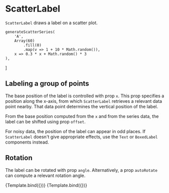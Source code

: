 
# ScatterLabel

<Meta title="Addons/XY/Scatter/ScatterLabel" />

`ScatterLabel` draws a label on a scatter plot.

<ArgsTable of={ScatterLabel} />

    generateScatterSeries(
        'A',
        Array(60)
            .fill(0)
            .map(v => 1 + 10 * Math.random()),
        x => 0.3 * x + Math.random() * 3
    ),
]

## Labeling a group of points

The base position of the label is controlled with prop `x`. This prop specifies a position along the x-axis, from which `ScatterLabel` retrieves a relevant data point nearby. That data point determines the vertical position of the label.

From the base position computed from the `x` and from the series data, the label can be shifted using prop `offset`.

<Canvas>
    <Story name="points">
        <Chart size={[400, 300]} padding={[40, 40, 60, 60]} style={{ display: 'inline-block' }}>
            <Scatter
                data={dataWithNoise}
                x={'x'}
                y={'y'}
                r={4}
                scaleX={{
                    variant: 'linear',
                    domain: [0, 'auto'],
                }}
                scaleY={{
                    variant: 'linear',
                    domain: [0, 'auto'],
                    nice: true,
                }}
            >
                <Axis variant={'bottom'} label={'x (a.u.)'} />
                <Axis variant={'left'} label={'y (a.u.)'} />
                <ScatterPoints
                    ids={['A']}
                    symbolStyle={{ fill: '#ffffff', stroke: '#333333', strokeWidth: 1 }}
                />
                <ScatterLabel
                    ids={['A']}
                    x={0.5}
                    units={'relative'}
                    offset={[0, -60]}
                    style={{ textAnchor: 'end', fontWeight: 600 }}
                    children="Label"
                />
            </Scatter>
        </Chart>
    </Story>
</Canvas>

For noisy data, the position of the label can appear in odd places. If `ScatterLabel` doesn't give appropriate effects, use the `Text` or `BoxedLabel` components instead.

## Rotation

The label can be rotated with prop `angle`. Alternatively, a prop `autoRotate` can compute a relevant rotation angle.

<Canvas>
    <Story
        name="manual rotation"
        args={{
            ids: ['quadratic'],
            x: 6,
            units: 'view',
            offset: [0, -10],
            angle: -15,
            style: { textAnchor: 'end', fontWeight: 600 },
            children: 'manual rotation',
        }}
        component={ScatterLabel}
        decorators={[ChartScatterQuadraticDecorator]}
    >
        {Template.bind({})}
    </Story>
    <Story
        name="auto rotation"
        args={{
            ids: ['quadratic'],
            x: 6,
            units: 'view',
            offset: [0, -10],
            autoRotate: true,
            style: { textAnchor: 'start', fontWeight: 600 },
            children: 'auto',
        }}
        component={ScatterLabel}
        decorators={[ChartScatterQuadraticDecorator]}
    >
        {Template.bind({})}
    </Story>
</Canvas>
